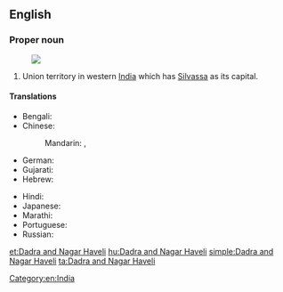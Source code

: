 ==English==
{{wikipedia}}

===Proper noun===
{{en-proper noun}}
[[Image:Dadra and Nagar Haveli in India (disputed hatched).svg|thumb|]]
# Union territory in western [[India]] which has [[Silvassa]] as its capital.

====Translations====
{{trans-top|Indian state territory}}
* Bengali: {{t|bn|দাদরা ও নগর হাভেলি|sc=Beng}}
* Chinese:
*: Mandarin: {{t|cmn|達德拉-納加爾哈維利|sc=Hani}},  {{t|cmn|达德拉-纳加尔哈维利|tr=Dádélā-Nàjiā'ěr-Hāwéilì|sc=Hani}}
* German: {{t|de|Dadra und Nagar Haveli}}
* Gujarati: {{t|gu|દાદરા અને નગર હવેલી|sc=Gujr}}
* Hebrew: {{t|he|דאדרה ונאגר הבלי}}
{{trans-mid}}
* Hindi: {{t|hi|दादर और नगर हवेली|tr=dādra aur nagar havēlī}}
* Japanese: {{t|ja|ダードラー及びナガル・ハヴェーリー|tr=Dādorā oyobi Nagaru-Havērī}}
* Marathi: {{t|mr|दादरा आणि नगर हवेली|sc=Deva}}
* Portuguese: {{t|pt|Dadra e Nagar Haveli}}
* Russian: {{t|ru|Дадра и Нагар-Хавели|tr=Dadra i Nagar-Xaveli}}
{{trans-bottom}}

[[Category:en:India]]

[[et:Dadra and Nagar Haveli]]
[[hu:Dadra and Nagar Haveli]]
[[simple:Dadra and Nagar Haveli]]
[[ta:Dadra and Nagar Haveli]]